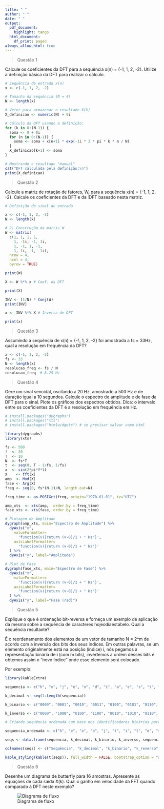 ```yaml
---
title: " "
author: " "
date: " "
output: 
  pdf_document:
    highlight: tango
  html_document:
    df_print: paged
always_allow_html: true
---
```


\newpage
\begin{titlepage}
\begin{center}

\large
UNIVERSIDADE FEDERAL DE UBERLÂNDIA\\
FACULDADE DE ENGENHARIA ELÉTRICA\\
GRADUAÇÃO EM ENGENHARIA BIOMÉDICA\\[7cm]

\Large
\textbf{Heitor Pereira Nunes Fernandes Cunha}\\[2cm]

\textbf{\large Processamento de Sinais Biomédicos: Módulo 9}\\[10cm]

\large
Uberlândia, MG\\
2025

\end{center}
\end{titlepage}

\newpage
\section*{Questão 1}

> Questão 1

Calcule os coeficientes da DFT para a sequência x(n) = {-1, 1, 2, -2}. Utilize a definição básica da DFT para realizar o cálculo.

```r


# Sequência de entrada x(n)
x <- c(-1, 1, 2, -2)

# Tamanho da sequência (N = 4)
N <- length(x)

# Vetor para armazenar o resultado X(k)
X_definicao <- numeric(N) + 0i

# Cálculo da DFT usando a definição:
for (k in 0:(N-1)) {
  soma <- 0 + 0i
  for (n in 0:(N-1)) {
    soma <- soma + x[n+1] * exp(-1i * 2 * pi * k * n / N)
  }
  X_definicao[k+1] <- soma
}

# Mostrando o resultado "manual"
cat("DFT calculada pela definição:\n")
print(X_definicao)

```

\newpage
\section*{Questão 2}

> Questão 2

Calcule a matriz de rotação de fatores, W, para a sequência x(n) = {-1, 1, 2, -2}. Calcule os coeficientes da DFT e da IDFT baseado nesta matriz.

```r

# Definição do sinal de entrada

x <- c(-1, 1, 2, -2)  
N <- length(x)        

# 2) Construção da matriz W
W <- matrix( 
  c(1, 1, 1, 1,
    1, -1i, -1, 1i,
    1, -1, 1, -1,
    1, 1i, -1, -1i),
  nrow = 4,
  ncol = 4,
  byrow = TRUE)

print(W)

```
```r

X <- W %*% x # Coef. da DFT

print(X)

```
```r

INV <- (1/N) * Conj(W)
print(INV)

```
```r

x <- INV %*% X # Inversa de DFT

print(x)

```
\newpage
\section*{Questão 3}

> Questão 3

Assumindo a sequência de x(n) = {-1, 1, 2, -2} foi amostrada a fs = 33Hz, qual a resolução em frequência da DFT?

```r

x <- c(-1, 1, 2, -2)
fs <- 33
N <- length(x)
resolucao_freq <- fs / N
resolucao_freq  # 8.25 Hz

```
\newpage
\section*{Questão 4}

> Questão 4

Gere um sinal senoidal, oscilando a 20 Hz, amostrado a 500 Hz e de duração igual a 10 segundos. Calcule o espectro de amplitude e de fase da DFT para o sinal. Plote os gráficos dos espectros obtidos. 
Dica: o intervalo entre os coeficientes da DFT é a resolução em frequência em Hz.

```r

# install.packages("dygraphs")
# install.packages("xts")
# install.packages("htmlwidgets") # se precisar salvar como html

library(dygraphs)
library(xts)

fs <- 500
f  <- 20
T  <- 10
N  <- fs*T
t  <- seq(0, T - 1/fs, 1/fs)
x  <- sin(2*pi*f*t)
X    <- fft(x)
amp  <- Mod(X)
fase <- Arg(X)
freq <- seq(0, fs*(N-1)/N, length.out=N)

freq_time <- as.POSIXct(freq, origin="1970-01-01", tz="UTC")

amp_xts  <- xts(amp,  order.by = freq_time)
fase_xts <- xts(fase, order.by = freq_time)

# Plotagem de Amplitude
dygraph(amp_xts, main="Espectro de Amplitude") %>%
  dyAxis("x",
    valueFormatter=
      'function(v){return (v-0)/1 + " Hz"}',
    axisLabelFormatter=
      'function(v){return (v-0)/1 + " Hz"}'
  ) %>%
  dyAxis("y", label="Amplitude")

# Plot de Fase
dygraph(fase_xts, main="Espectro de Fase") %>%
  dyAxis("x",
    valueFormatter=
      'function(v){return (v-0)/1 + " Hz"}',
    axisLabelFormatter=
      'function(v){return (v-0)/1 + " Hz"}'
  ) %>%
  dyAxis("y", label="Fase (rad)")

```

\newpage
\section*{Questão 5}

> Questão 5

Explique o que é ordenação bit-reversa e forneça um exemplo de aplicação da mesma sobre a sequência de caracteres hojeodiaestabelo. Qual a sequência resultante?

É o reordenamento dos elementos de um vetor de tamanho N = 2^m de acordo com a inversão dos bits dos seus índices. Em outras palavras, se um elemento originalmente está na posição (índice) i, nós pegamos a representação binária de i (com m bits), invertemos a ordem desses bits e obtemos assim o “novo índice” onde esse elemento será colocado.

Por exemplo:

```r

library(kableExtra)

sequencia <- c("h", "o", "j", "e", "o", "d", "i", "a", "e", "s", "t", "a", "b", "e", "l", "o")

k_decimal <- seq(1:length(sequencia))

k_binario <- c("0000", "0001", "0010", "0011", "0100", "0101", "0110", "0111", "1000", "1001", "1010", "1011", "1100", "1101", "1110", "1111")

k_inverso <- c("0000", "1000", "0100", "1100", "0010", "1010", "0110", "1110", "0001", "1001", "0101", "1101", "0011", "1011", "0111", "1111")

# Criando sequência ordenada com base nos identificadores binários para cada algarismo

sequencia_ordenada <- c("h", "e", "o", "b", "j", "t", "i", "l", "o", "s", "d", "e", "e", "a", "a", "o")

seqs <- data.frame(sequencia, k_decimal, k_binario, k_inverso, sequencia_ordenada)

colnames(seqs) <- c("Sequência", "k_decimal", "k_binario", "k_reverso", "Sequência ordenada")

kable_styling(kable(t(seqs)), full_width = FALSE, bootstrap_option = "striped")

```

\newpage
\section*{Questão 6}

> Questão 6

Desenhe um diagrama de butterfly para 16 amostras. Apresente as equações de cada saída X(k). Qual o ganho em velocidade da FFT quando comparado à DFT neste exemplo?

![Diagrama de fluxo](C:\Users\heito\Documents\GitHub\PSB\Módulo 9 - PSB\Questao 6.jpeg "Diagrama de butterfly para 16 amostras")








































































































































































































































































































































































